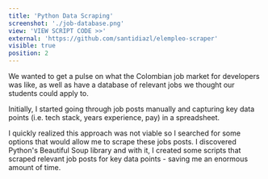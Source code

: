 ```yaml
---
title: 'Python Data Scraping'
screenshot: './job-database.png'
view: 'VIEW SCRIPT CODE >>'
external: 'https://github.com/santidiazl/elempleo-scraper'
visible: true
position: 2
---
```


We wanted to get a pulse on what the Colombian job market for developers was like, as well as have a database of relevant jobs we thought our students could apply to.

Initially, I started going through job posts manually and capturing key data points (i.e. tech stack, years experience, pay) in a spreadsheet.

I quickly realized this approach was not viable so I searched for some options that would allow me to scrape these jobs posts. I discovered Python's Beautiful Soup library and with it, I created some scripts that scraped relevant job posts for key data points - saving me an enormous amount of time.
